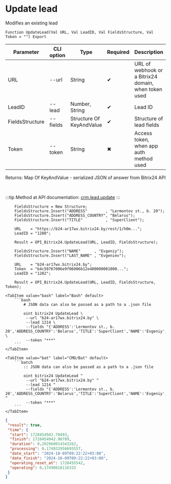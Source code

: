 ﻿---
sidebar_position: 5
---


# Update lead
 Modifies an existing lead



`Function UpdateLead(Val URL, Val LeadID, Val FieldsStructure, Val Token = "") Export`

  | Parameter | CLI option | Type | Required | Description |
  |-|-|-|-|-|
  | URL | --url | String | &#x2714; | URL of webhook or a Bitrix24 domain, when token used |
  | LeadID | --lead | Number, String | &#x2714; | Lead ID |
  | FieldsStructure | --fields | Structure Of KeyAndValue | &#x2714; | Structure of lead fields |
  | Token | --token | String | &#x2716; | Access token, when app auth method used |

  
  Returns:  Map Of KeyAndValue - serialized JSON of answer from Bitrix24 API

<br/>

:::tip
Method at API documentation: [crm.lead.update](https://dev.1c-bitrix.ru/rest_help/crm/leads/crm_lead_update.php)
:::
<br/>



```bsl title="1C:Enterprise/OneScript code example"
    FieldsStructure = New Structure;
    FieldsStructure.Insert("ADDRESS"        , "Lermontov st., b. 20");
    FieldsStructure.Insert("ADDRESS_COUNTRY", "Belarus");
    FieldsStructure.Insert("TITLE"          , "SuperClient");

    URL    = "https://b24-ar17wx.bitrix24.by/rest/1/h0m...";
    LeadID = "1280";

    Result = OPI_Bitrix24.UpdateLead(URL, LeadID, FieldsStructure);

    FieldsStructure.Insert("NAME"      , "Evgeniy");
    FieldsStructure.Insert("LAST_NAME" , "Evgeniev");

    URL    = "b24-ar17wx.bitrix24.by";
    Token  = "b4c59767006e9f06006b12e400000001000...";
    LeadID = "1282";

    Result = OPI_Bitrix24.UpdateLead(URL, LeadID, FieldsStructure, Token);
```
 

 <Tabs>
  
    <TabItem value="bash" label="Bash" default>
        ```bash
            # JSON data can also be passed as a path to a .json file
            
            oint bitrix24 UpdateLead \
             --url "b24-ar17wx.bitrix24.by" \
             --lead 1214 \
             --fields "{'ADDRESS':'Lermontov st., b. 20','ADDRESS_COUNTRY':'Belarus','TITLE':'SuperClient','NAME':'Evgeniy','LAST_NAME':'Evgeniev'}" \
             --token "***"
        ```
    </TabItem>
  
    <TabItem value="bat" label="CMD/Bat" default>
        ```batch
            :: JSON data can also be passed as a path to a .json file
            
            oint bitrix24 UpdateLead ^
             --url "b24-ar17wx.bitrix24.by" ^
             --lead 1214 ^
             --fields "{'ADDRESS':'Lermontov st., b. 20','ADDRESS_COUNTRY':'Belarus','TITLE':'SuperClient','NAME':'Evgeniy','LAST_NAME':'Evgeniev'}" ^
             --token "***"
        ```
    </TabItem>
</Tabs>


```json title="Result"
{
 "result": true,
 "time": {
  "start": 1728454942.70493,
  "finish": 1728454942.90789,
  "duration": 0.202960014343262,
  "processing": 0.174932956695557,
  "date_start": "2024-10-09T09:22:22+03:00",
  "date_finish": "2024-10-09T09:22:22+03:00",
  "operating_reset_at": 1728455542,
  "operating": 0.17490816116333
 }
}
```
